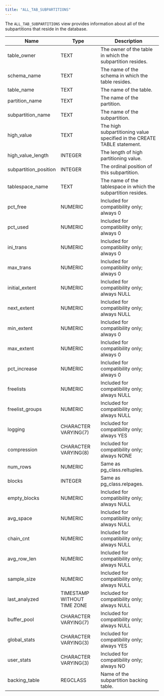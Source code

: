 ```yaml
---
title: "ALL_TAB_SUBPARTITIONS"
---
```


<div id="all_tab_subpartitions" class="registered_link"></div>


The `ALL_TAB_SUBPARTITIONS` view provides information about all of the subpartitions that reside in the database.

| Name                   | Type                        | Description                                                             |
|------------------------|-----------------------------|-------------------------------------------------------------------------|
| table\_owner           | TEXT                        | The owner of the table in which the subpartition resides.               |
| schema\_name           | TEXT                        | The name of the schema in which the table resides.                      |
| table\_name            | TEXT                        | The name of the table.                                                  |
| partition\_name        | TEXT                        | The name of the partition.                                              |
| subpartition\_name     | TEXT                        | The name of the subpartition.                                           |
| high\_value            | TEXT                        | The high subpartitioning value specified in the CREATE TABLE statement. |
| high\_value\_length    | INTEGER                     | The length of high partitioning value.                                  |
| subpartition\_position | INTEGER                     | The ordinal position of this subpartition.                              |
| tablespace\_name       | TEXT                        | The name of the tablespace in which the subpartition resides.           |
| pct\_free              | NUMERIC                     | Included for compatibility only; always 0                               |
| pct\_used              | NUMERIC                     | Included for compatibility only; always 0                               |
| ini\_trans             | NUMERIC                     | Included for compatibility only; always 0                               |
| max\_trans             | NUMERIC                     | Included for compatibility only; always 0                               |
| initial\_extent        | NUMERIC                     | Included for compatibility only; always NULL                            |
| next\_extent           | NUMERIC                     | Included for compatibility only; always NULL                            |
| min\_extent            | NUMERIC                     | Included for compatibility only; always 0                               |
| max\_extent            | NUMERIC                     | Included for compatibility only; always 0                               |
| pct\_increase          | NUMERIC                     | Included for compatibility only; always 0                               |
| freelists              | NUMERIC                     | Included for compatibility only; always NULL                            |
| freelist\_groups       | NUMERIC                     | Included for compatibility only; always NULL                            |
| logging                | CHARACTER VARYING(7)        | Included for compatibility only; always YES                             |
| compression            | CHARACTER VARYING(8)        | Included for compatibility only; always NONE                            |
| num\_rows              | NUMERIC                     | Same as pg\_class.reltuples.                                            |
| blocks                 | INTEGER                     | Same as pg\_class.relpages.                                             |
| empty\_blocks          | NUMERIC                     | Included for compatibility only; always NULL                            |
| avg\_space             | NUMERIC                     | Included for compatibility only; always NULL                            |
| chain\_cnt             | NUMERIC                     | Included for compatibility only; always NULL                            |
| avg\_row\_len          | NUMERIC                     | Included for compatibility only; always NULL                            |
| sample\_size           | NUMERIC                     | Included for compatibility only; always NULL                            |
| last\_analyzed         | TIMESTAMP WITHOUT TIME ZONE | Included for compatibility only; always NULL                            |
| buffer\_pool           | CHARACTER VARYING(7)        | Included for compatibility only; always NULL                            |
| global\_stats          | CHARACTER VARYING(3)        | Included for compatibility only; always YES                             |
| user\_stats            | CHARACTER VARYING(3)        | Included for compatibility only; always NO                              |
| backing\_table         | REGCLASS                    | Name of the subpartition backing table.                                 |
